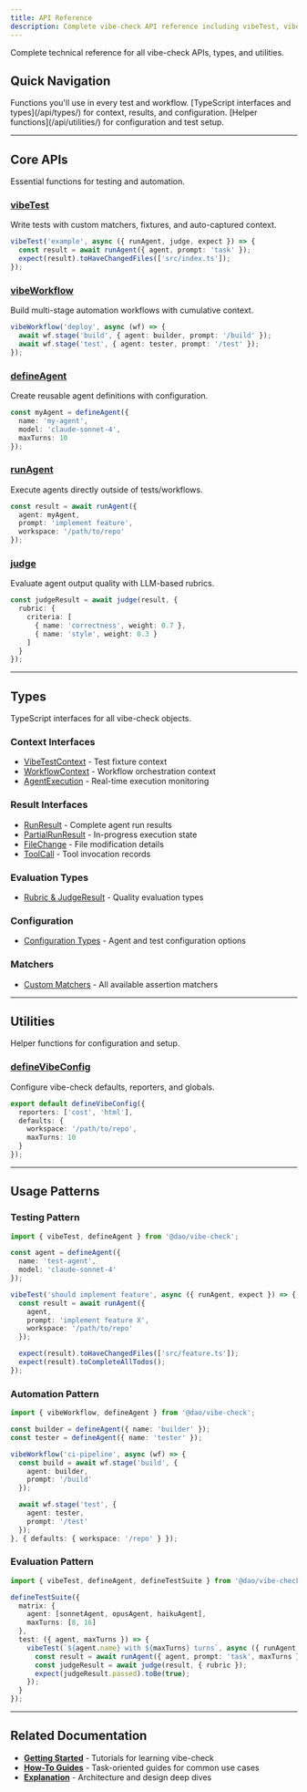 ```yaml
---
title: API Reference
description: Complete vibe-check API reference including vibeTest, vibeWorkflow, runAgent, judge, and all TypeScript types. Full documentation for testing and automating Claude Code agents.
---
```



Complete technical reference for all vibe-check APIs, types, and utilities.

## Quick Navigation

<CardGrid>
  <Card title="Core APIs" icon="seti:javascript">
    Functions you'll use in every test and workflow.
  </Card>

  <Card title="Types" icon="seti:typescript">
    [TypeScript interfaces and types](/api/types/) for context, results, and configuration.
  </Card>

  <Card title="Utilities" icon="seti:config">
    [Helper functions](/api/utilities/) for configuration and test setup.
  </Card>
</CardGrid>

---

## Core APIs

Essential functions for testing and automation.

### [vibeTest](/api/core/vibetest/)
Write tests with custom matchers, fixtures, and auto-captured context.

```typescript
vibeTest('example', async ({ runAgent, judge, expect }) => {
  const result = await runAgent({ agent, prompt: 'task' });
  expect(result).toHaveChangedFiles(['src/index.ts']);
});
```

### [vibeWorkflow](/api/core/vibeworkflow/)
Build multi-stage automation workflows with cumulative context.

```typescript
vibeWorkflow('deploy', async (wf) => {
  await wf.stage('build', { agent: builder, prompt: '/build' });
  await wf.stage('test', { agent: tester, prompt: '/test' });
});
```

### [defineAgent](/api/core/defineagent/)
Create reusable agent definitions with configuration.

```typescript
const myAgent = defineAgent({
  name: 'my-agent',
  model: 'claude-sonnet-4',
  maxTurns: 10
});
```

### [runAgent](/api/core/runagent/)
Execute agents directly outside of tests/workflows.

```typescript
const result = await runAgent({
  agent: myAgent,
  prompt: 'implement feature',
  workspace: '/path/to/repo'
});
```

### [judge](/api/core/judge/)
Evaluate agent output quality with LLM-based rubrics.

```typescript
const judgeResult = await judge(result, {
  rubric: {
    criteria: [
      { name: 'correctness', weight: 0.7 },
      { name: 'style', weight: 0.3 }
    ]
  }
});
```

---

## Types

TypeScript interfaces for all vibe-check objects.

### Context Interfaces
- [VibeTestContext](/api/types/test-context/) - Test fixture context
- [WorkflowContext](/api/types/workflow-context/) - Workflow orchestration context
- [AgentExecution](/api/types/agent-execution/) - Real-time execution monitoring

### Result Interfaces
- [RunResult](/api/types/run-result/) - Complete agent run results
- [PartialRunResult](/api/types/partial-result/) - In-progress execution state
- [FileChange](/api/types/file-change/) - File modification details
- [ToolCall](/api/types/tool-call/) - Tool invocation records

### Evaluation Types
- [Rubric & JudgeResult](/api/types/rubric/) - Quality evaluation types

### Configuration
- [Configuration Types](/api/types/configuration/) - Agent and test configuration options

### Matchers
- [Custom Matchers](/api/types/matchers/) - All available assertion matchers

---

## Utilities

Helper functions for configuration and setup.

### [defineVibeConfig](/api/utilities/config/)
Configure vibe-check defaults, reporters, and globals.

```typescript
export default defineVibeConfig({
  reporters: ['cost', 'html'],
  defaults: {
    workspace: '/path/to/repo',
    maxTurns: 10
  }
});
```

---

## Usage Patterns

### Testing Pattern
```typescript
import { vibeTest, defineAgent } from '@dao/vibe-check';

const agent = defineAgent({
  name: 'test-agent',
  model: 'claude-sonnet-4'
});

vibeTest('should implement feature', async ({ runAgent, expect }) => {
  const result = await runAgent({
    agent,
    prompt: 'implement feature X',
    workspace: '/path/to/repo'
  });

  expect(result).toHaveChangedFiles(['src/feature.ts']);
  expect(result).toCompleteAllTodos();
});
```

### Automation Pattern
```typescript
import { vibeWorkflow, defineAgent } from '@dao/vibe-check';

const builder = defineAgent({ name: 'builder' });
const tester = defineAgent({ name: 'tester' });

vibeWorkflow('ci-pipeline', async (wf) => {
  const build = await wf.stage('build', {
    agent: builder,
    prompt: '/build'
  });

  await wf.stage('test', {
    agent: tester,
    prompt: '/test'
  });
}, { defaults: { workspace: '/repo' } });
```

### Evaluation Pattern
```typescript
import { vibeTest, defineAgent, defineTestSuite } from '@dao/vibe-check';

defineTestSuite({
  matrix: {
    agent: [sonnetAgent, opusAgent, haikuAgent],
    maxTurns: [8, 16]
  },
  test: ({ agent, maxTurns }) => {
    vibeTest(`${agent.name} with ${maxTurns} turns`, async ({ runAgent, judge }) => {
      const result = await runAgent({ agent, prompt: 'task', maxTurns });
      const judgeResult = await judge(result, { rubric });
      expect(judgeResult.passed).toBe(true);
    });
  }
});
```

---

## Related Documentation

- **[Getting Started](/getting-started/)** - Tutorials for learning vibe-check
- **[How-To Guides](/guides/)** - Task-oriented guides for common use cases
- **[Explanation](/explanation/)** - Architecture and design deep dives
